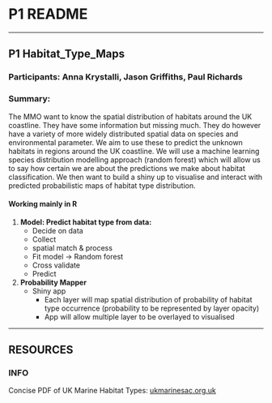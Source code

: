 
# P1 README

***

## P1 Habitat_Type_Maps

### Participants: Anna Krystalli, Jason Griffiths, Paul Richards

### Summary:

The MMO want to know the spatial distribution of habitats around the UK coastline. They have some information but missing much. They do however have a variety of more widely distributed spatial data on species and environmental parameter. We aim to use these to predict the unknown habitats in regions around the UK coastline. We will use a machine learning species distribution modelling approach (random forest) which will allow us to say how certain we are about the predictions we make about habitat classification. We then want to build a shiny up to visualise and interact with predicted probabilistic maps of habitat type distribution.


#### Working mainly in R

1) **Model: Predict habitat type from data:**
    - Decide on data
    - Collect
    - spatial match & process
    - Fit model -> Random forest
    - Cross validate
    - Predict
 
2) **Probability Mapper**
    - Shiny app
        + Each layer will map spatial distribution of probability of habitat type occurrence (probability to be represented by layer opacity)
        + App will allow multiple layer to be overlayed to visualised

***

## RESOURCES

### INFO

Concise PDF of UK Marine Habitat Types: [ukmarinesac.org.uk](ukmarinesac.org.uk)


